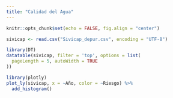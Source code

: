```yaml
---
title: "Calidad del Agua"
---
```


```r
knitr::opts_chunk$set(echo = FALSE, fig.align = "center")
```

```r
sivicap <- read.csv("Sivicap_depur.csv", encoding = "UTF-8")
```

```r
library(DT)
datatable(sivicap, filter = 'top', options = list(
  pageLength = 5, autoWidth = TRUE
))
```

```r
library(plotly)
plot_ly(sivicap, x = ~Año, color = ~Riesgo) %>%
  add_histogram()
```